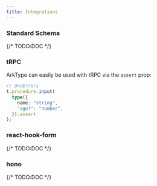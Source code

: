 ```yaml
---
title: Integrations
---
```


### Standard Schema

{/* TODO:DOC */}

### tRPC

ArkType can easily be used with tRPC via the `assert` prop:

```ts twoslash
// @noErrors
t.procedure.input(
  type({
    name: "string",
    "age?": "number",
  }).assert
);
```

### react-hook-form

{/* TODO:DOC */}

### hono

{/* TODO:DOC */}
